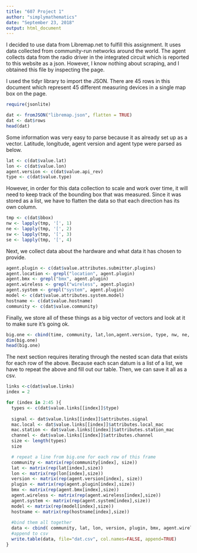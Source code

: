 ```yaml
---
title: "607 Project 1"
author: "simplymathematics"
date: "September 23, 2018"
output: html_document
---
```


I decided to use data from Libremap.net to fulfill this assignment. It uses data collected from community-run networks around the world. The agent collects data from the radio driver in the integrated circuit which is reported to this website as a json. However, I know nothing about scraping, and I obtained this file by inspecting the page. 

I used the tidyr library to import the JSON. There are 45 rows in this document which represent 45 different measuring devices in a single map box on the page.

```r
require(jsonlite)

dat <- fromJSON("libremap.json", flatten = TRUE)
dat <- dat$rows
head(dat)
```
Some information was very easy to parse because it as already set up as a vector. Latitude, longitude, agent version and agent type were parsed as below. 

```r
lat <- c(dat$value.lat)
lon <- c(dat$value.lon)
agent.version <- c(dat$value.api_rev)
type <- c(dat$value.type)
```
However, in order for this data collection to scale and work over time, it will need to keep track of the bounding box that was measured. Since it was stored as a list, we have to flatten the data so that each direction has its own column.
```r
tmp <- c(dat$bbox)
nw <- lapply(tmp, '[', 1)
ne <- lapply(tmp, '[', 2)
sw <- lapply(tmp, '[', 3)
se <- lapply(tmp, '[', 4)
```
Next, we collect data about the hardware and what data it has chosen to provide. 

```r
agent.plugin <- c(dat$value.attributes.submitter.plugins)
agent.location <- grepl("location", agent.plugin)
agent.bmx <- grepl("bmx", agent.plugin)
agent.wireless <- grepl("wireless", agent.plugin)
agent.system <- grepl("system", agent.plugin)
model <- c(dat$value.attributes.system.model)
hostname <- c(dat$value.hostname)
community <- c(dat$value.community)
```
Finally, we store all of these things as a big vector of vectors and look at it to make sure it's going ok.
```r
big.one <- cbind(time, community, lat,lon,agent.version, type, nw, ne, sw, se, agent.plugin, agent.location, agent.bmx, agent.wireless, agent.system, model, hostname)
dim(big.one)
head(big.one)

```

The next section requires iterating through the nested scan data that exists for each row of the above. Because each scan datum is a list of a list, we have to repeat the above and fill out our table. Then, we can save it all as a csv. 

```r
links <-c(dat$value.links)
index = 2

for (index in 2:45 ){
  types <- c(dat$value.links[[index]]$type)
 
  signal <- dat$value.links[[index]]$attributes.signal
  mac.local <- dat$value.links[[index]]$attributes.local_mac
  mac.station <- dat$value.links[[index]]$attributes.station_mac
  channel <- dat$value.links[[index]]$attributes.channel
  size <- length(types)
  size

  # repeat a line from big.one for each row of this frame
  community <- matrix(rep(community[index], size))
  lat <- matrix(rep(lat[index],size))
  lon <- matrix(rep(lon[index],size))
  version <- matrix(rep(agent.version[index], size))
  plugin <- matrix(rep(agent.plugin[index],size))
  bmx <- matrix(rep(agent.bmx[index],size))
  agent.wireless <- matrix(rep(agent.wireless[index],size))
  agent.system <- matrix(rep(agent.system[index],size))
  model <- matrix(rep(model[index],size))
  hostname <- matrix(rep(hostname[index],size))
  
  #bind them all together
  data <- cbind( community, lat, lon, version, plugin, bmx, agent.wireless, agent.system, model, hostname, signal, mac.local, mac.station, channel)
  #append to csv
  write.table(data, file="dat.csv", col.names=FALSE, append=TRUE)
}

```

